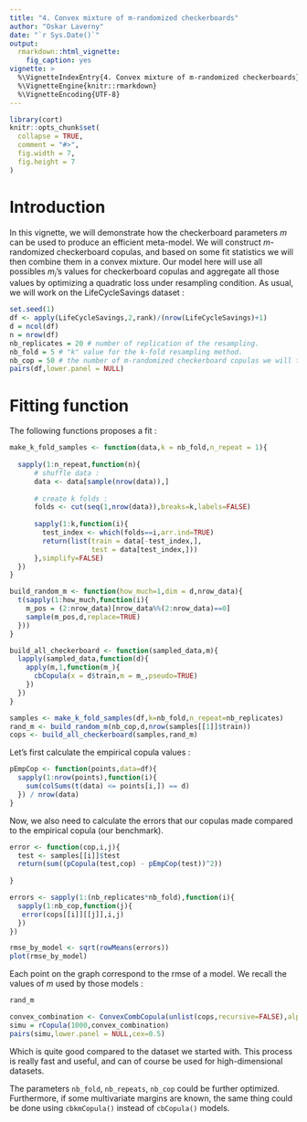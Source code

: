 ---
title: "4. Convex mixture of m-randomized checkerboards"
author: "Oskar Laverny"
date: "`r Sys.Date()`"
output:
  rmarkdown::html_vignette:
    fig_caption: yes
vignette: >
  %\VignetteIndexEntry{4. Convex mixture of m-randomized checkerboards}
  %\VignetteEngine{knitr::rmarkdown}
  %\VignetteEncoding{UTF-8}
---
```{r setup, include = FALSE}
library(cort)
knitr::opts_chunk$set(
  collapse = TRUE,
  comment = "#>",
  fig.width = 7,
  fig.height = 7
)
```

# Introduction

In this vignette, we will demonstrate how the checkerboard parameters $m$ can be used to produce an efficient meta-model. We will construct $m$-randomized checkerboard copulas, and based on some fit statistics we will then combine them in a convex mixture. Our model here will use all possibles $m_i$'s values for checkerboard copulas and aggregate all those values by optimizing a quadratic loss under resampling condition. As usual, we will work on the LifeCycleSavings dataset : 

```{r "getting data and parameters"}
set.seed(1)
df <- apply(LifeCycleSavings,2,rank)/(nrow(LifeCycleSavings)+1)
d = ncol(df)
n = nrow(df)
nb_replicates = 20 # number of replication of the resampling.
nb_fold = 5 # "k" value for the k-fold resampling method.
nb_cop = 50 # the number of m-randomized checkerboard copulas we will test.
pairs(df,lower.panel = NULL)
```

# Fitting function

The following functions proposes a fit : 

```{r "fitting_functions"}

make_k_fold_samples <- function(data,k = nb_fold,n_repeat = 1){
  
  sapply(1:n_repeat,function(n){
      # shuffle data : 
      data <- data[sample(nrow(data)),]
    
      # create k folds : 
      folds <- cut(seq(1,nrow(data)),breaks=k,labels=FALSE)
      
      sapply(1:k,function(i){
        test_index <- which(folds==i,arr.ind=TRUE)
        return(list(train = data[-test_index,], 
                    test = data[test_index,]))
      },simplify=FALSE)
  })
}

build_random_m <- function(how_much=1,dim = d,nrow_data){
  t(sapply(1:how_much,function(i){
    m_pos = (2:nrow_data)[nrow_data%%(2:nrow_data)==0]
    sample(m_pos,d,replace=TRUE)
  }))
}

build_all_checkerboard <- function(sampled_data,m){
  lapply(sampled_data,function(d){
    apply(m,1,function(m_){
      cbCopula(x = d$train,m = m_,pseudo=TRUE)
    })
  })
}

samples <- make_k_fold_samples(df,k=nb_fold,n_repeat=nb_replicates)
rand_m <- build_random_m(nb_cop,d,nrow(samples[[1]]$train))
cops <- build_all_checkerboard(samples,rand_m)

```



Let's first calculate the empirical copula values : 

```{r}
pEmpCop <- function(points,data=df){
  sapply(1:nrow(points),function(i){
    sum(colSums(t(data) <= points[i,]) == d)
  }) / nrow(data)
}

```


Now, we also need to calculate the errors that our copulas made compared to the empirical copula (our benchmark).
```{r}
error <- function(cop,i,j){
  test <- samples[[i]]$test
  return(sum((pCopula(test,cop) - pEmpCop(test))^2))
  
}

errors <- sapply(1:(nb_replicates*nb_fold),function(i){
  sapply(1:nb_cop,function(j){
   error(cops[[i]][[j]],i,j)
  })
})

rmse_by_model <- sqrt(rowMeans(errors))
plot(rmse_by_model)

```


Each point on the graph correspond to the rmse of a model. We recall the values of $m$ used by those models : 

```{r}
rand_m
```




```{r}
convex_combination <- ConvexCombCopula(unlist(cops,recursive=FALSE),alpha = rep(1/rmse_by_model,nb_replicates*nb_fold))
simu = rCopula(1000,convex_combination)
pairs(simu,lower.panel = NULL,cex=0.5)
```

Which is quite good compared to the dataset we started with. This process is really fast and useful, and can of course be used for high-dimensional datasets.

The parameters `nb_fold`, `nb_repeats`, `nb_cop` could be further optimized. Furthermore, if some multivariate margins are known, the same thing could be done using `cbkmCopula()` instead of `cbCopula()` models.


